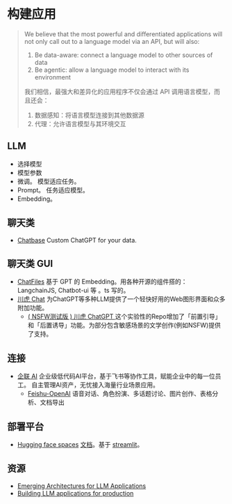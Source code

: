 # 构建应用
> We believe that the most powerful and differentiated applications will not only call out to a language model via an API, but will also:
> 1. Be data-aware: connect a language model to other sources of data
> 2. Be agentic: allow a language model to interact with its environment  
> 
> 我们相信，最强大和差异化的应用程序不仅会通过 API 调用语言模型，而且还会：
> 1. 数据感知：将语言模型连接到其他数据源
> 2. 代理：允许语言模型与其环境交互

## LLM
* 选择模型
* 模型参数
* 微调。 模型适应任务。
* Prompt。 任务适应模型。
* Embedding。

## 聊天类
* [Chatbase](https://www.chatbase.co/) Custom ChatGPT for your data.

## 聊天类 GUI
* [ChatFiles](https://github.com/guangzhengli/ChatFiles) 基于 GPT 的 Embedding。用各种开源的组件搭的：  LangchainJS, Chatbot-ui 等 。ts 写的。
* [川虎 Chat](https://github.com/GaiZhenbiao/ChuanhuChatGPT) 为ChatGPT等多种LLM提供了一个轻快好用的Web图形界面和众多附加功能。
  * [( NSFW测试版 ) 川虎 ChatGPT ](https://github.com/bigemon/ChuanhuChatGPT) 这个实验性的Repo增加了「前置引导」和「后置诱导」功能。为部分包含敏感场景的文学创作(例如NSFW)提供了支持。

## 连接
* [企联 AI](https://www.connectai-e.com/) 企业级低代码AI平台，基于飞书等协作工具，赋能企业中的每一位员工。
自主管理AI资产，无忧接入海量行业场景应用。
    * [Feishu-OpenAI](https://github.com/ConnectAI-E/Feishu-OpenAI) 语音对话、角色扮演、多话题讨论、图片创作、表格分析、文档导出

## 部署平台
* [Hugging face spaces](https://huggingface.co/spaces) [文档](https://huggingface.co/docs/hub/spaces)。基于 [streamlit](https://streamlit.io/cloud)。

## 资源
* [Emerging Architectures for LLM Applications](https://a16z.com/2023/06/20/emerging-architectures-for-llm-applications/)
* [Building LLM applications for production](https://huyenchip.com/2023/04/11/llm-engineering.html)